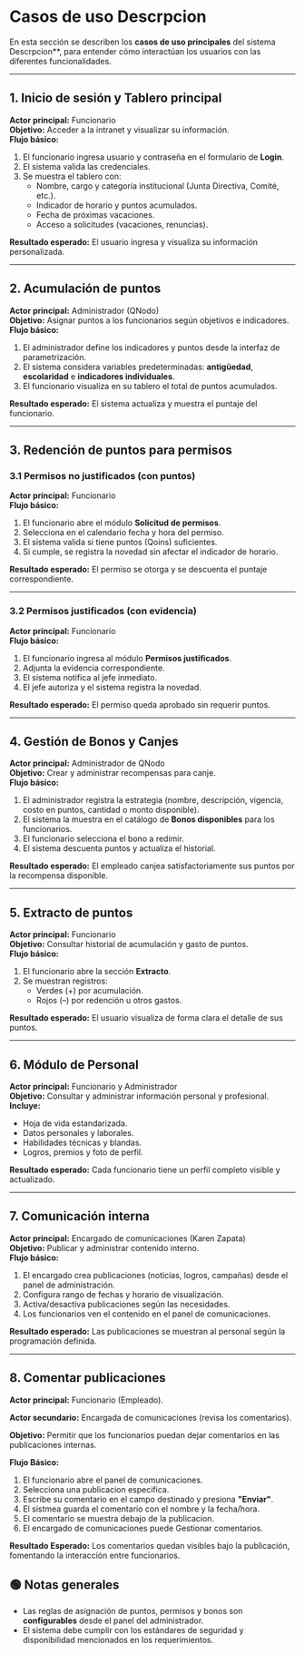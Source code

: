 #  Casos de uso Descrpcion

En esta sección se describen los **casos de uso principales** del sistema Descrpcion**, para entender cómo interactúan los usuarios con las diferentes funcionalidades.

---

## 1. Inicio de sesión y Tablero principal

**Actor principal:** Funcionario  
**Objetivo:** Acceder a la intranet y visualizar su información.  
**Flujo básico:**
1. El funcionario ingresa usuario y contraseña en el formulario de **Login**.
2. El sistema valida las credenciales.
3. Se muestra el tablero con:
   - Nombre, cargo y categoría institucional (Junta Directiva, Comité, etc.).
   - Indicador de horario y puntos acumulados.
   - Fecha de próximas vacaciones.
   - Acceso a solicitudes (vacaciones, renuncias).

**Resultado esperado:** El usuario ingresa y visualiza su información personalizada.

---

## 2. Acumulación de puntos

**Actor principal:** Administrador (QNodo)  
**Objetivo:** Asignar puntos a los funcionarios según objetivos e indicadores.  
**Flujo básico:**
1. El administrador define los indicadores y puntos desde la interfaz de parametrización.
2. El sistema considera variables predeterminadas: **antigüedad**, **escolaridad** e **indicadores individuales**.
3. El funcionario visualiza en su tablero el total de puntos acumulados.

**Resultado esperado:** El sistema actualiza y muestra el puntaje del funcionario.

---

## 3. Redención de puntos para permisos

### 3.1 Permisos no justificados (con puntos)
**Actor principal:** Funcionario  
**Flujo básico:**
1. El funcionario abre el módulo **Solicitud de permisos**.
2. Selecciona en el calendario fecha y hora del permiso.
3. El sistema valida si tiene puntos (Qoins) suficientes.
4. Si cumple, se registra la novedad sin afectar el indicador de horario.

**Resultado esperado:** El permiso se otorga y se descuenta el puntaje correspondiente.

---

### 3.2 Permisos justificados (con evidencia)
**Actor principal:** Funcionario  
**Flujo básico:**
1. El funcionario ingresa al módulo **Permisos justificados**.
2. Adjunta la evidencia correspondiente.
3. El sistema notifica al jefe inmediato.
4. El jefe autoriza y el sistema registra la novedad.

**Resultado esperado:** El permiso queda aprobado sin requerir puntos.

---

## 4. Gestión de Bonos y Canjes

**Actor principal:** Administrador de QNodo  
**Objetivo:** Crear y administrar recompensas para canje.  
**Flujo básico:**
1. El administrador registra la estrategia (nombre, descripción, vigencia, costo en puntos, cantidad o monto disponible).
2. El sistema la muestra en el catálogo de **Bonos disponibles** para los funcionarios.
3. El funcionario selecciona el bono a redimir.
4. El sistema descuenta puntos y actualiza el historial.

**Resultado esperado:** El empleado canjea satisfactoriamente sus puntos por la recompensa disponible.

---

## 5. Extracto de puntos

**Actor principal:** Funcionario  
**Objetivo:** Consultar historial de acumulación y gasto de puntos.  
**Flujo básico:**
1. El funcionario abre la sección **Extracto**.
2. Se muestran registros:
   - Verdes (+) por acumulación.
   - Rojos (–) por redención u otros gastos.

**Resultado esperado:** El usuario visualiza de forma clara el detalle de sus puntos.

---

## 6. Módulo de Personal

**Actor principal:** Funcionario y Administrador  
**Objetivo:** Consultar y administrar información personal y profesional.  
**Incluye:**
- Hoja de vida estandarizada.
- Datos personales y laborales.
- Habilidades técnicas y blandas.
- Logros, premios y foto de perfil.

**Resultado esperado:** Cada funcionario tiene un perfil completo visible y actualizado.

---

## 7. Comunicación interna

**Actor principal:** Encargado de comunicaciones (Karen Zapata)  
**Objetivo:** Publicar y administrar contenido interno.  
**Flujo básico:**
1. El encargado crea publicaciones (noticias, logros, campañas) desde el panel de administración.
2. Configura rango de fechas y horario de visualización.
3. Activa/desactiva publicaciones según las necesidades.
4. Los funcionarios ven el contenido en el panel de comunicaciones.

**Resultado esperado:** Las publicaciones se muestran al personal según la programación definida.

---

## 8. Comentar publicaciones
**Actor principal:** Funcionario (Empleado).

**Actor secundario:** Encargada de comunicaciones (revisa los comentarios).

**Objetivo:** Permitir que los funcionarios puedan dejar comentarios en las publicaciones internas.

**Flujo Básico:**

1. El funcionario abre el panel de comunicaciones.
2. Selecciona una publicacion especifica.
3. Escribe su comentario en el campo destinado y presiona **"Enviar"**.
4. El sistmea guarda el comentario con el nombre y la fecha/hora.
5. El comentario se muestra debajo de la publicacion.
6. El encargado de comunicaciones puede Gestionar comentarios.

 **Resultado Esperado:**
Los comentarios quedan visibles bajo la publicación, fomentando la interacción entre funcionarios.

## 🟢 Notas generales
- Las reglas de asignación de puntos, permisos y bonos son **configurables** desde el panel del administrador.
- El sistema debe cumplir con los estándares de seguridad y disponibilidad mencionados en los requerimientos.
